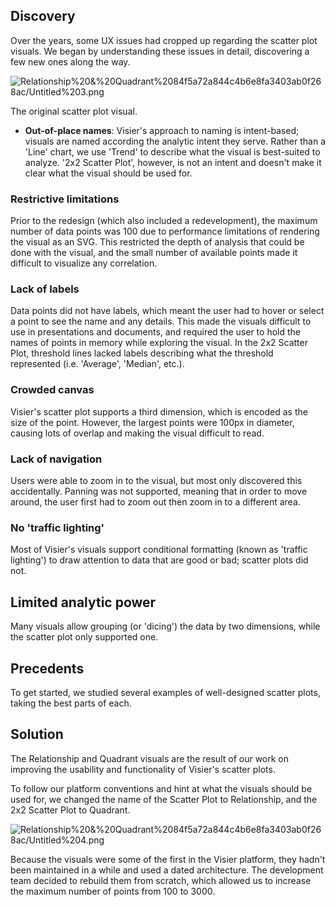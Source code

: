 ## Discovery

Over the years, some UX issues had cropped up regarding the scatter plot visuals. We began by understanding these issues in detail, discovering a few new ones along the way.

![Relationship%20&%20Quadrant%2084f5a72a844c4b6e8fa3403ab0f268ac/Untitled%203.png](Relationship%20&%20Quadrant%2084f5a72a844c4b6e8fa3403ab0f268ac/Untitled%203.png)

The original scatter plot visual.

- **Out-of-place names**: Visier's approach to naming is intent-based; visuals are named according the analytic intent they serve. Rather than a 'Line' chart, we use 'Trend' to describe what the visual is best-suited to analyze. '2x2 Scatter Plot', however, is not an intent and doesn't make it clear what the visual should be used for.

### Restrictive limitations

Prior to the redesign (which also included a redevelopment), the maximum number of data points was 100 due to performance limitations of rendering the visual as an SVG. This restricted the depth of analysis that could be done with the visual, and the small number of available points made it difficult to visualize any correlation.

### Lack of labels

Data points did not have labels, which meant the user had to hover or select a point to see the name and any details. This made the visuals difficult to use in presentations and documents, and required the user to hold the names of points in memory while exploring the visual. In the 2x2 Scatter Plot, threshold lines lacked labels describing what the threshold represented (i.e. 'Average', 'Median', etc.).

### Crowded canvas

Visier's scatter plot supports a third dimension, which is encoded as the size of the point. However, the largest points were 100px in diameter, causing lots of overlap and making the visual difficult to read.

### Lack of navigation

Users were able to zoom in to the visual, but most only discovered this accidentally. Panning was not supported, meaning that in order to move around, the user first had to zoom out then zoom in to a different area. 

### No 'traffic lighting'

Most of Visier's visuals support conditional formatting (known as 'traffic lighting') to draw attention to data that are good or bad; scatter plots did not.

## Limited analytic power

Many visuals allow grouping (or 'dicing') the data by two dimensions, while the scatter plot only supported one.

## Precedents

To get started, we studied several examples of well-designed scatter plots, taking the best parts of each.

## Solution

The Relationship and Quadrant visuals are the result of our work on improving the usability and functionality of Visier's scatter plots.

To follow our platform conventions and hint at what the visuals should be used for, we changed the name of the Scatter Plot to Relationship, and the 2x2 Scatter Plot to Quadrant.

![Relationship%20&%20Quadrant%2084f5a72a844c4b6e8fa3403ab0f268ac/Untitled%204.png](Relationship%20&%20Quadrant%2084f5a72a844c4b6e8fa3403ab0f268ac/Untitled%204.png)

Because the visuals were some of the first in the Visier platform, they hadn't been maintained in a while and used a dated architecture. The development team decided to rebuild them from scratch, which allowed us to increase the maximum number of points from 100 to 3000.